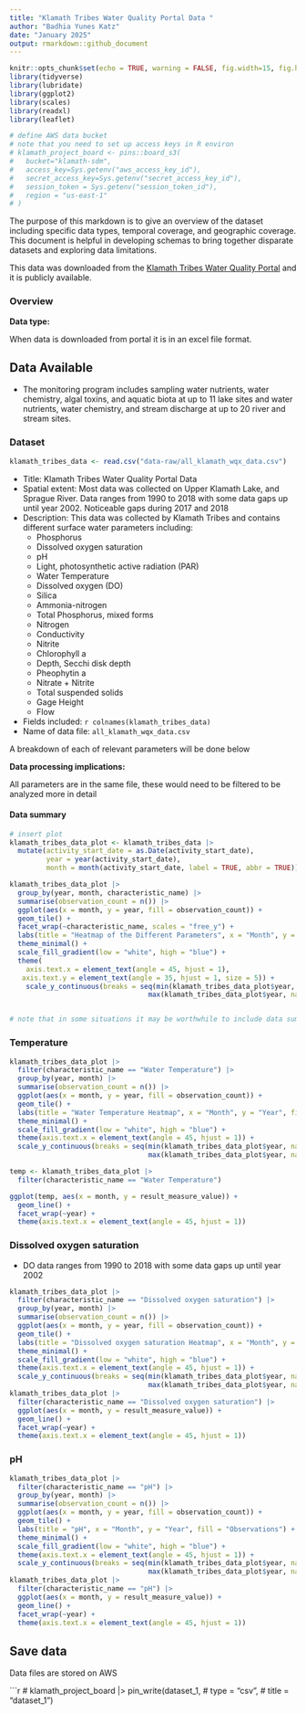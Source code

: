 ```yaml
---
title: "Klamath Tribes Water Quality Portal Data "
author: "Badhia Yunes Katz"
date: "January 2025"
output: rmarkdown::github_document
---
```

```r
knitr::opts_chunk$set(echo = TRUE, warning = FALSE, fig.width=15, fig.height=10)
library(tidyverse)
library(lubridate)
library(ggplot2)
library(scales)
library(readxl)
library(leaflet)

# define AWS data bucket
# note that you need to set up access keys in R environ
# klamath_project_board <- pins::board_s3(
#   bucket="klamath-sdm",
#   access_key=Sys.getenv("aws_access_key_id"),
#   secret_access_key=Sys.getenv("secret_access_key_id"),
#   session_token = Sys.getenv("session_token_id"),
#   region = "us-east-1"
# )
```

The purpose of this markdown is to give an overview of the dataset including specific data types, temporal coverage, and geographic coverage. This document is helpful in developing schemas to bring together disparate datasets and exploring data limitations.

This data was downloaded from the [Klamath Tribes Water Quality Portal](https://klamathtribeswaterquality.com/data/) and it is publicly available. 

### Overview

**Data type:**

When data is downloaded from portal it is in an excel file format. 

## Data Available {.tabset} 

- The monitoring program includes sampling water nutrients, water chemistry, algal toxins, and aquatic biota at up to 11 lake sites and water nutrients, water chemistry, and stream discharge at up to 20 river and stream sites.
  
### Dataset 

```r
klamath_tribes_data <- read.csv("data-raw/all_klamath_wqx_data.csv")
```

 - Title: Klamath Tribes Water Quality Portal Data
 - Spatial extent: Most data was collected on Upper Klamath Lake, and Sprague River. Data ranges from 1990 to 2018 with some data gaps up until year 2002. Noticeable gaps during 2017 and 2018 
 - Description:
This data was collected by Klamath Tribes and contains different surface water parameters including:
    - Phosphorus
    - Dissolved oxygen saturation 
    - pH
    - Light, photosynthetic active radiation (PAR)
    - Water Temperature
    - Dissolved oxygen (DO)
    - Silica
    - Ammonia-nitrogen
    - Total Phosphorus, mixed forms
    - Nitrogen
    - Conductivity
    - Nitrite
    - Chlorophyll a
    - Depth, Secchi disk depth
    - Pheophytin a
    - Nitrate + Nitrite
    - Total suspended solids
    - Gage Height
    - Flow
 - Fields included: `r colnames(klamath_tribes_data)`
 - Name of data file: `all_klamath_wqx_data.csv`  

A breakdown of each of relevant parameters will be done below
 
**Data processing implications:**

All parameters are in the same file, these would need to be filtered to be analyzed more in detail

#### Data summary

 
```r
# insert plot
klamath_tribes_data_plot <- klamath_tribes_data |> 
  mutate(activity_start_date = as.Date(activity_start_date),
         year = year(activity_start_date),
         month = month(activity_start_date, label = TRUE, abbr = TRUE))

klamath_tribes_data_plot |> 
  group_by(year, month, characteristic_name) |> 
  summarise(observation_count = n()) |> 
  ggplot(aes(x = month, y = year, fill = observation_count)) +
  geom_tile() +
  facet_wrap(~characteristic_name, scales = "free_y") +
  labs(title = "Heatmap of the Different Parameters", x = "Month", y = "Year", fill = "Observations") +
  theme_minimal() +
  scale_fill_gradient(low = "white", high = "blue") +
  theme(
    axis.text.x = element_text(angle = 45, hjust = 1),
   axis.text.y = element_text(angle = 35, hjust = 1, size = 5)) +
    scale_y_continuous(breaks = seq(min(klamath_tribes_data_plot$year, na.rm = TRUE), 
                                  max(klamath_tribes_data_plot$year, na.rm = TRUE), by = 4))


# note that in some situations it may be worthwhile to include data summaries for all fields included and other times best to include summary figure
```

### Temperature
 
```r
klamath_tribes_data_plot |>
  filter(characteristic_name == "Water Temperature") |> 
  group_by(year, month) |> 
  summarise(observation_count = n()) |> 
  ggplot(aes(x = month, y = year, fill = observation_count)) +
  geom_tile() +
  labs(title = "Water Temperature Heatmap", x = "Month", y = "Year", fill = "Observations") +
  theme_minimal() +
  scale_fill_gradient(low = "white", high = "blue") +
  theme(axis.text.x = element_text(angle = 45, hjust = 1)) +
  scale_y_continuous(breaks = seq(min(klamath_tribes_data_plot$year, na.rm = TRUE), 
                                  max(klamath_tribes_data_plot$year, na.rm = TRUE), by = 1))


```

```r
temp <- klamath_tribes_data_plot |> 
  filter(characteristic_name == "Water Temperature")

ggplot(temp, aes(x = month, y = result_measure_value)) +
  geom_line() +
  facet_wrap(~year) +
  theme(axis.text.x = element_text(angle = 45, hjust = 1)) 
```


### Dissolved oxygen saturation

 - DO data ranges from 1990 to 2018 with some data gaps up until year 2002
 
```r
klamath_tribes_data_plot |>
  filter(characteristic_name == "Dissolved oxygen saturation") |> 
  group_by(year, month) |> 
  summarise(observation_count = n()) |> 
  ggplot(aes(x = month, y = year, fill = observation_count)) +
  geom_tile() +
  labs(title = "Dissolved oxygen saturation Heatmap", x = "Month", y = "Year", fill = "Observations") +
  theme_minimal() +
  scale_fill_gradient(low = "white", high = "blue") +
  theme(axis.text.x = element_text(angle = 45, hjust = 1)) +
  scale_y_continuous(breaks = seq(min(klamath_tribes_data_plot$year, na.rm = TRUE), 
                                  max(klamath_tribes_data_plot$year, na.rm = TRUE), by = 1))
klamath_tribes_data_plot |> 
  filter(characteristic_name == "Dissolved oxygen saturation") |> 
  ggplot(aes(x = month, y = result_measure_value)) +
  geom_line() +
  facet_wrap(~year) +
  theme(axis.text.x = element_text(angle = 45, hjust = 1)) 

```

### pH
 
```r
klamath_tribes_data_plot |>
  filter(characteristic_name == "pH") |> 
  group_by(year, month) |> 
  summarise(observation_count = n()) |> 
  ggplot(aes(x = month, y = year, fill = observation_count)) +
  geom_tile() +
  labs(title = "pH", x = "Month", y = "Year", fill = "Observations") +
  theme_minimal() +
  scale_fill_gradient(low = "white", high = "blue") +
  theme(axis.text.x = element_text(angle = 45, hjust = 1)) +
  scale_y_continuous(breaks = seq(min(klamath_tribes_data_plot$year, na.rm = TRUE), 
                                  max(klamath_tribes_data_plot$year, na.rm = TRUE), by = 1))
klamath_tribes_data_plot |> 
  filter(characteristic_name == "pH") |> 
  ggplot(aes(x = month, y = result_measure_value)) +
  geom_line() +
  facet_wrap(~year) +
  theme(axis.text.x = element_text(angle = 45, hjust = 1)) 

```



## Save data

Data files are stored on AWS

```r
# klamath_project_board |> pin_write(dataset_1,
#                                type = "csv",
#                                title = "dataset_1")